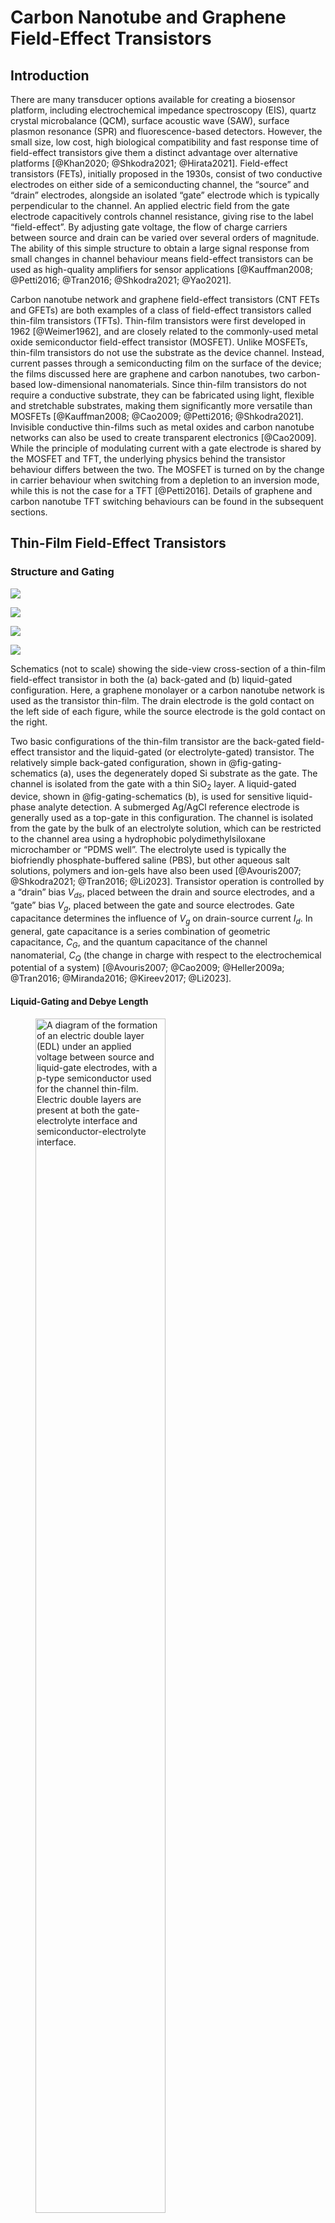 # Carbon Nanotube and Graphene Field-Effect Transistors {#sec-thin-film-transistors}

## Introduction

There are many transducer options available for creating a biosensor platform, including electrochemical impedance spectroscopy (EIS), quartz crystal microbalance (QCM), surface acoustic wave (SAW), surface plasmon resonance (SPR) and fluorescence-based detectors. However, the small size, low cost, high biological compatibility and fast response time of field-effect transistors give them a distinct advantage over alternative platforms [@Khan2020; @Shkodra2021; @Hirata2021]. Field-effect transistors (FETs), initially proposed in the 1930s, consist of two conductive electrodes on either side of a semiconducting channel, the "source" and "drain" electrodes, alongside an isolated "gate" electrode which is typically perpendicular to the channel. An applied electric field from the gate electrode capacitively controls channel resistance, giving rise to the label "field-effect". By adjusting gate voltage, the flow of charge carriers between source and drain can be varied over several orders of magnitude. The ability of this simple structure to obtain a large signal response from small changes in channel behaviour means field-effect transistors can be used as high-quality amplifiers for sensor applications [@Kauffman2008; @Petti2016; @Tran2016; @Shkodra2021; @Yao2021].

Carbon nanotube network and graphene field-effect transistors (CNT FETs and GFETs) are both examples of a class of field-effect transistors called thin-film transistors (TFTs). Thin-film transistors were first developed in 1962 [@Weimer1962], and are closely related to the commonly-used metal oxide semiconductor field-effect transistor (MOSFET). Unlike MOSFETs, thin-film transistors do not use the substrate as the device channel. Instead, current passes through a semiconducting film on the surface of the device; the films discussed here are graphene and carbon nanotubes, two carbon-based low-dimensional nanomaterials. Since thin-film transistors do not require a conductive substrate, they can be fabricated using light, flexible and stretchable substrates, making them significantly more versatile than MOSFETs [@Kauffman2008; @Cao2009; @Petti2016; @Shkodra2021]. Invisible conductive thin-films such as metal oxides and carbon nanotube networks can also be used to create transparent electronics [@Cao2009]. While the principle of modulating current with a gate electrode is shared by the MOSFET and TFT, the underlying physics behind the transistor behaviour differs between the two. The MOSFET is turned on by the change in carrier behaviour when switching from a depletion to an inversion mode, while this is not the case for a TFT [@Petti2016]. Details of graphene and carbon nanotube TFT switching behaviours can be found in the subsequent sections.

## Thin-Film Field-Effect Transistors {#sec-general-FETs}

### Structure and Gating {#sec-gating}

::: {#fig-gating-schematics fig-scap="Schematics showing cross-sections of a thin-film transistor." layout="[[3,-1,45,-1,3,-1,45,-1]]"}
![](figures/(a).png)

![](figures/ch2/back-gate-schematic.png)

![](figures/(b).png)

![](figures/ch2/liquid-gate-schematic.png)

Schematics (not to scale) showing the side-view cross-section of a thin-film field-effect transistor in both the (a) back-gated and (b) liquid-gated configuration. Here, a graphene monolayer or a carbon nanotube network is used as the transistor thin-film. The drain electrode is the gold contact on the left side of each figure, while the source electrode is the gold contact on the right.
:::

Two basic configurations of the thin-film transistor are the back-gated field-effect transistor and the liquid-gated (or electrolyte-gated) transistor. The relatively simple back-gated configuration, shown in @fig-gating-schematics (a), uses the degenerately doped Si substrate as the gate. The channel is isolated from the gate with a thin SiO$_2$ layer. A liquid-gated device, shown in @fig-gating-schematics (b), is used for sensitive liquid-phase analyte detection. A submerged Ag/AgCl reference electrode is generally used as a top-gate in this configuration. The channel is isolated from the gate by the bulk of an electrolyte solution, which can be restricted to the channel area using a hydrophobic polydimethylsiloxane microchamber or "PDMS well". The electrolyte used is typically the biofriendly phosphate-buffered saline (PBS), but other aqueous salt solutions, polymers and ion-gels have also been used [@Avouris2007; @Shkodra2021; @Tran2016; @Li2023]. Transistor operation is controlled by a "drain" bias $V_{ds}$, placed between the drain and source electrodes, and a "gate" bias $V_g$, placed between the gate and source electrodes. Gate capacitance determines the influence of $V_g$ on drain-source current $I_d$. In general, gate capacitance is a series combination of geometric capacitance, $C_{G}$, and the quantum capacitance of the channel nanomaterial, $C_{Q}$ (the change in charge with respect to the electrochemical potential of a system) [@Avouris2007; @Cao2009; @Heller2009a; @Tran2016; @Miranda2016; @Kireev2017; @Li2023].

#### Liquid-Gating and Debye Length {.unnumbered}

![A diagram of the formation of an electric double layer (EDL) under an applied voltage between source and liquid-gate electrodes, with a $p$-type semiconductor used for the channel thin-film. Electric double layers are present at both the gate-electrolyte interface and semiconductor-electrolyte interface.](figures/ch2/Debye-length-schematic-alt.png){#fig-Debye-length fig-scap="A diagram of an electric double layer between source and liquid-gate electrodes." width="70%"}

Understanding the ionic behaviour of the gate electrolyte used in a liquid-gated device setup gives insight into the gating and sensing behaviour of the setup. When a voltage is applied at the liquid-gate, the charged ions in solution move to form two electric double layers, one at the interface between the electrolyte and gate electrode, and one at the interface between electrolyte and semiconducting channel, as shown in @fig-Debye-length [@Ohno2015; @Shkodra2021; @Yao2021; @Tiwari2022]. The gate capacitance is a series combination of the capacitance of each EDL in series with quantum capacitance $C_{Q}$ [@Heller2010; @Kireev2017; @Shkodra2021]. The Gouy-Chapman-Stern model splits the EDL into two distinct regions, the first being a compact layer of ions, the Stern layer, and the second being a more diffuse layer, the Gouy-Chapman layer [@Tiwari2022]. The surface potential of the solid-electrolyte interface exponentially decreases across the diffuse region of the double-layer; the characteristic length of this potential screening is known as Debye length, $\lambda_D$. The typical electrolyte Debye length is on a nanometer scale, therefore the bulk electrolyte acts as an insulator, similar to the SiO$_2$ dielectric in the back-gated configuration. The Stern layer capacitance is inversely proportional to the Debye length, and therefore decreased $\lambda_D$ corresponds to increased gate capacitance [@Heller2010; @Ohno2015; @Shkodra2021; @Yao2021].

The equation for Debye length $\lambda_D$ in an electrolyte solution is given by @eq-debye-length.

$$
\lambda_D = \sqrt{\frac{\epsilon_0\epsilon_rk_bT}{2N_Aq^2I}}
$$ {#eq-debye-length}

Here, $\epsilon_0$ is vacuum permittivity, $\epsilon_r$ is the relative permittivity of the electrolyte, $k_b$ is the Boltzmann constant, $T$ is absolute temperature in K, $N_A$ is the Avogadro number, $q$ is the elementary charge and $I$ is ionic strength in mmol L$^{-1}$. When temperature is kept constant, $\lambda_D$ only depends on the ionic strength of the electrolyte and not on any attributes of the gate electrode or channel [@Stern2007; @Shkodra2021]. Successive dilutions of a particular electrolyte will increase the Debye length: for $1 \times$ PBS, $\lambda_D$ is $\sim$ 1 nm, for $0.1 \times$ PBS, $\lambda_D$ is $\sim$ 2 nm, for $0.01 \times$ PBS, $\lambda_D$ is $\sim$ 8 nm, and so on. This means gate capacitance is directly dependent on the electrolyte used and its concentration [@Kireev2017; @Shkodra2021]. A $1 \times$ PBS electrolyte gives a gate capacitance several orders of magnitude larger than that of a SiO$_2$ back-gate. A larger capacitance significantly increases the effect of electrostatic gating on the channel current, often described as increased electrostatic coupling between gate and channel. A liquid-gated device with low Debye length will therefore be highly sensitive to electrostatic changes across a small voltage range [@Heller2010; @Ohno2015; @Kireev2017; @Yao2021].

However, a decreased Debye length also has disadvantages for sensing. Electrostatic potentials outside of the electrolyte-channel electrical double layer are effectively screened from the channel. Electrical double layers will also form around charged receptors within the solution. The combined screening effect means signals due to potential changes in charged biomolecules within the bulk electrolyte will have no effect on gating of the channel, and therefore no effect on $I_d$. Interactions between the analyte and any receptor element must therefore occur within the Debye length, and so a tradeoff exists between channel sensitivity and the size of the sensitive region above the channel. Many medium or large proteins will require a relatively dilute electrolyte for analyte capture to be detected by the channel, which may not reflect the intended environment for biosensor application [@Stern2007; @Piccinini2018; @Shkodra2021]. Other approaches to increasing Debye length without reducing device sensitivity have therefore also been trialled. One approach involves attaching a layer of polyethylene glycol polymer (PEG) to the channel, limiting the approach of counterions. This increases Debye length at the electrolyte-channel interface while preserving the capacitance of the electrolyte-gate interface, keeping device sensitivity relatively high [@Gao2016; @Filipiak2018; @Kesler2020; @Albarghouthi2022].

### Electrical Characterisation

![The linear and saturation operation regimes of an $n$-type metal oxide semiconductor thin-film transistor, $V_{t} \sim 0$ V. Current has been normalised with respect to channel width (W). Reprinted with permission from [@Petti2016]. Copyright $\copyright$ 2016 AIP Publishing.](figures/ch2/linear_region_edit.png){#fig-linear-region fig-scap="The linear and saturation operation regimes of an $n$-type metal oxide semiconductor thin-film transistor." width="65%"}

The current-voltage plots of a given transistor are known as its "characteristic curves". The I-V curve of $I_d$ against $V_{ds}$ at constant $V_g$ is known as the "source-drain" or "output" characteristic curve, while $I_d$ against $V_g$ at constant $V_{ds}$ is known as the "transfer" characteristic curve at that source-drain voltage [@Kauffman2008; @Petti2016; @Shkodra2021]. Applying a gate voltage $V_g$ to the gate of an thin-film transistor influences the amount and type of available charge carriers for conduction [@Avouris2007; @Tran2016; @Heller2009a]. In an ambipolar transistor, a highly negative $V_g$ will give rise to hole conduction, and a highly positive $V_g$ will give rise to electron conduction [@Avouris2007; @Yao2021; @Li2023]. The minimum $V_g$ required to turn the flow of current in a thin-film transistor "on" is referred to as the threshold voltage $V_t$ [@Petti2016; @Shkodra2021; @Li2023]. Threshold voltage is discussed in more detail in @sec-electrical-characterisation-CNT. When $|V_{ds}| < |V_g| - |V_t|$ while $|V_g|>|V_t|$, the device is in the linear regime. Here, $V_{ds}$ is directly proportional to $I_{d}$, similar to an Ohmic resistor. When $|V_{ds}| > |V_g| - |V_t|$ and $|V_g|>|V_t|$, the device is in the saturation regime, where the relationship between $V_{ds}$ and $I_{d}$ becomes non-linear [@Petti2016; @Shkodra2021; @Li2023].

::: {#fig-gating-transfer fig-scap="Examples of field-effect transistor transfer characteristics when back-gated and liquid-gated, showing transconductance, on-current and off-current." layout="[[3,-1,45,-1,3,-1,45,-1],[3,-1,45,-1,3,-1,45,-1]]"}
![](figures/(a).png)

![](figures/ch2/Q5C10ch8transconductance.png)

![](figures/(b).png)

![](figures/ch2/NTQ31C5ch1transconductance.png)

![](figures/(c).png)

![](figures/ch2/Q5C10ch8on_off_current.png)

![](figures/(d).png)

![](figures/ch2/NTQ31C5ch1on_off_current.png)

Examples of field-effect transistor transfer characteristics taken at $V_{ds}$ = 100 mV using two carbon nanotube network device channels fabricated in the same manner. A linear scale is used in (a) and (b), while a logarithmic scale is used in (c) and (d). The curves in (a) and (c) are from a backgated channel, while the curves in (b) and (d) are from a liquid-gated channel. The linear fit with gradient corresponding to transconductance at $V_g$ = 0 V is shown in (a) and (b) with a dotted red line. The approximate on current in (c) and (d) is shown with a red horizontal line, while the off current is shown with a blue horizontal line.
:::

The linear and saturation regions for a metal oxide thin-film transistor are shown in @fig-linear-region. In this thesis, constant $V_g$ measurements from thin-film transistors were generally taken when $V_{ds}$ was small and the TFT was in the linear operation regime. @fig-gating-transfer (a) and (c) show back-gated transfer characteristics of a thin-film transistor, and @fig-gating-transfer (b) and (d) show liquid-gated TFT transfer characteristics. The back-gated device exhibits unipolar behaviour, where the transistor conducts in only one direction along the $I_d - V_g$ curve, while the liquid-gated device exhibits ambipolar behaviour, where conduction occurs along both directions of the curve. The liquid-gated device is also able to traverse a wide range of currents over a much more limited voltage interval than the back-gated device. A variety of quantitative parameters or figures of merit can be extracted from the transfer characteristics of a thin-film transistor [@Petti2016]. On-off ratio and transconductance are discussed below, while threshold voltage and subthreshold swing are discussed for the carbon nanotube network case in @sec-electrical-characterisation-CNT.

One of the most important figures of merit which can be extracted from the transfer characteristic curve of a thin-film FET is the on-off current ratio, the ratio of the current through a device when the transistor is gated fully "on", $I_{on}$, to the current $I_{off}$ when gated fully "off". [@Kauffman2008; @Petti2016; @Shkodra2021]. Having a low off current is desirable as it corresponds to low power consumption by the transistor [@Rouhi2010]. In @fig-gating-transfer (a), there is a clear on regime at large negative voltages and an off regime at large positive voltages. Although the transfer curve never completely flattens off in each direction, $I_{on}$ can be reasonably estimated from the highest current obtained, while $I_{off}$ can be estimated from the lowest current reading. In an ambipolar FET, such as that shown in @fig-gating-transfer (b), the off current can be defined as the minimum current during the transfer sweep, where the majority carrier transitions from being holes to electrons or *vice versa* [@Petti2016; @Zheng2017]. For the backgated channel shown in @fig-gating-transfer (a), the on-off ratio $I_{on}/I_{off}$ is $\sim$ 700, while for the liquid-gated device in @fig-gating-transfer (b), $I_{on}/I_{off} \sim 3000$. These values are comparable to those found in the literature [@Avouris2007; @Kauffman2008; @Heller2010]. The superior on-off ratio is a significant advantage of the liquid-gated configuration [@Shkodra2021].

In the linear regime, transconductance at a specific gate voltage is given by $g_m = |dI_{d}/dV_g|$. Transconductance indicates how responsive the device is to electrostatic gating at a given gate voltage. In other words, when $g_m$ is large, small changes in $V_g$ can significantly modulate channel current $I_d$, which is useful for sensing [@Heller2009a; @Ohno2015; @Kireev2017]. Transconductance at a given gate voltage is also proportional to the mobility (movement) of charge carriers in the device channel, and therefore depends on the scattering properties of the material [@Rouhi2010; @Petti2016; @Li2023]. The transconductance at a specific gate voltage can be found from performing a linear fit in a small region around that voltage on the transfer curve. Linear fits for transconductance at $V_g = 0$ V, the operating voltage used for sensing in this thesis, are shown for a back-gated device in @fig-gating-transfer (a), and a liquid-gated device in @fig-gating-transfer (b). The corresponding transconductance values of $g_m$ = 0.002 µS and $g_m$ = 1 µS respectively. The difference of several orders of magnitude between back-gated and liquid-gated transconductance corresponds to the difference of several orders of magnitude between back and liquid-gated gate capacitance [@Tran2016; @Shkodra2021]. The ability to achieve high transconductance at relatively low voltage is important for the creation of low power sensors, which is another advantage of the liquid-gated setup.

Application of higher voltages to the gate in both the liquid-gate and back-gate cases can result in significant leakage currents through the gate. These currents mean that the insulating layer at the gate, which produces the capacitive effect, no longer effectively behaves as an insulator. Leakage currents adversely affect transistor behaviour and contribute to sensor drift that may be mistaken for responses to analyte [@Noyce2019; @Shkodra2021; @Albarghouthi2022]. In the case of back-gated devices, gate leakage occurs due to conduction through the oxide dielectric. If the gate voltage produces an electric field exceeding the dielectric strength of the oxide, dielectric breakdown can occur, where the oxide layer no longer acts as an insulator. Breakdown results from voltage-induced oxygen vacancies in the SiO$_2$ lattice forming a conductive path through the insulator [@Padovani2017]. Irreversible breakdown occurred at $\sim$ 50 V for the back-gated channel in @fig-gating-transfer. In the liquid-gated case, the electrolyte used determines the appropriate voltage range for electrical characterisation, since excessive voltages will induce redox reactions. For water-based electrolytes, gate voltages must be kept within the $\pm 1$ V range [@Wang2010; @Ohno2015; @Shkodra2021]. In normal operation, gate current should appear negligible on a linear scale, as shown in @fig-gating-hysteresis.

::: {#fig-gating-hysteresis fig-scap="Field-effect transistor transfer characteristics of back-gated and liquid-gated device channels showing hysteresis." layout="[3,-1,45,-1,3,-1,45,-1]"}
![](figures/(a).png)

![](figures/ch2/Q5C10_hysteresis.png)

![](figures/(b).png)

![](figures/ch2/NTQ31C5_hysteresis.png)

Field-effect transistor transfer characteristics taken at $V_{ds}$ = 100 mV from two different device channels on a linear scale. Forward and reverse sweeps are shown for the back-gated case (a) and the liquid-gated case (b), with the direction of each sweep indicated by an arrow. A sweep rate of $V_{ds}$ = 10 mV/sample was used for both transfer curves. The gate current measured during each sweep is also shown with a dotted line.
:::

Thin-film transistor devices typically exhibit some degree of hysteresis, where the history of channel current affects future current behaviour. Hysteresis in carbon nanotube and graphene field-effect transistors is a result of filling or emptying of slow-discharge charge traps in the channel environment. These charge traps result from gate bias stress or dopant adsorption, which effectively dope the SiO$_2$ insulator or the insulator-channel interface [@McEuen2002; @Kim2003; @Wang2010; @Bartolomeo2011; @Bargaoui2018; @Peng2018]. A capacitive gating effect from charged ions, which come from the electrolyte-gated environment or from charged surface contamination, also contributes to hysteresis [@Wang2010; @Yao2021]. Due to hysteresis, sweeping $V_g$ forwards across a set voltage range will result in a different $I_d - V_g$ characteristic curve than subsequently sweeping over $V_g$ in the reverse direction. Hysteresis depends on the voltage range used for characterisation, the sweep rate and the environment of the transistor channel [@Kim2003; @Wang2010]. The effect of hysteresis on $I_d$ when sweeping gate voltage is shown in @fig-gating-hysteresis. The measured hysteresis is significantly lower in the liquid-gated case, possibly due to the smaller voltage range. However, this change may also result from a reduction in trap states in the SiO$_2$ layer due to the use of a liquid-gate.

Memory effects are also present during current measurement when both source-drain and source-gate voltages are kept constant. These changes appear as a slow change in current, and are referred to here as either signal drift or baseline drift. In more extreme cases, baseline drift can obscure or even be confused with current changes attributable to analyte interaction during real-time sensing [@Noyce2019]. Signal drift occurs both in ambient conditions and in a vacuum environment, and cannot be accounted for by changes in room temperature and ambient lighting alone. While research into signal drift is ongoing, it appears to be a hysteretic effect resulting from changes in trap states over time [@Lin2006; @Bargaoui2018; @Noyce2019]. The high demand for characterisation equipment in a standard device laboratory means that waiting over three hours for baseline drift to settle is impractical, and furthermore, extended periods of voltage application may degrade bio-functionalised devices [@Noyce2019]. Since trap states are unavoidable to some extent [@DiMaria1993; @Collins2000], data analysis that accounts for baseline drift was therefore explored in some detail in this thesis.

## Graphene Field-Effect Transistors

### Graphene Properties

Graphene is a 2-dimensional material which consists of covalently bonded carbon atoms in a dense lattice of hexagonal cells [@McEuen2002; @Novoselov2004; @Geim2007; @Tran2016]. Graphene can be used to create a variety of low-dimensional graphitic nanomaterials, including carbon nanotubes [@McEuen2002] (see @sec-carbon-nanotubes). Monolayer and bilayer graphene are zero band-gap semiconductors, where traversing the electronic bandstructure in different directions gives rise to either metallic or semiconducting behaviour [@McEuen2002; @Peng2018]. Adding more graphene layers adds more complexity to the bandstructure, resulting in significant overlap between bands and reduced carrier mobility. When 10 or more layers are present, the structure behaves as 3-dimensional graphite [@Geim2007; @Ohno2015]. First isolated and used as a thin-film transistor channel in 2004 [@Novoselov2004], monolayer graphene has many desirable electronic properties. Charge carrier transport is ballistic over submicrometer distances at room temperature, and as graphene exhibits metallic behaviour across its entire bandstructure, this transport is not inhibited by a large potential barrier at the metal contacts of a device [@Novoselov2004; @Geim2007; @Peng2018]. Furthermore, graphene will not oxidise in electrolyte due to its large electrochemical window. A material with a large electrochemical window remains stable under a large range of applied voltages [@Ohno2015; @Tran2016].

#### Graphene Folds {.unnumbered}

![Fluorescence image of a strip of graphene on SiO$_2$ surface functionalised with Rhodamine B dye. Bright lines are visible on the left side of the graphene surface which correspond to preferential attachment of dye along the graphene folds.](figures/ch2/modified_NGW8D4_1mM_rhodamineB_centralchannel3_postMsurfactantclean5min_2.4sexposure_20X_221111.png){#fig-graphene-folds fig-scap="Fluorescence image of a strip of graphene functionalised with Rhodamine B dye with graphene folds visible." width="50%"}

There are multiple methods for depositing graphene onto a wafer for subsequent device fabrication, including mechanical exfoliation, epitaxial growth and chemical vapour deposition (CVD) [@Reddy2011]. While the CVD process is relatively simple and cheap, the initial deposition of graphene onto copper often leads to the creation of folds (or wrinkles) across the surface of a graphene monolayer of up to $\sim$ 6 nanometers in height [@Zhu2012]. This occurs as a result of the rapid cooling process that takes place after deposition, where copper thermally contracts more than graphene. Since the graphene is pinned to the surface, this leads to slight folding of the monolayer [@Zhao2012; @Zhu2012; @Chhikara2013]. Transferring graphene from the rough copper to a relatively smooth Si/SiO$_2$ wafer can also contribute to wrinkling [@Zhao2012; @Kireev2017]. These folds help to mechanically stabilise the graphene layer, but have significant negative effects on charge transport [@Geim2007; @Chhikara2013; @Zhu2012]. Folds also exhibit enhanced reactivity due to their low radius of curvature [@Zhao2012]. This is demonstrated in @fig-graphene-folds, where the fluorescent Rhodamine B dye preferentially bonds to folded regions, leading to particularly dense functionalisation in these regions. This behaviour has previously been observed for the decoration of graphene with pentacene molecules [@Chhikara2013]. Other defects influencing surface reactivity include grain boundaries and point defects in the crystal structure [@Zhao2012; @Chhikara2013; @Kireev2017].

### Electrical Characterisation {#sec-electrical-characterisation-graphene}

The transfer sweep behaviour of a graphene device is ambipolar and has no off regime under standard conditions [@Novoselov2004; @Bartolomeo2011; @Ohno2015]. When a gate voltage $V_g$ is applied to the channel of a graphene device, the Fermi energy of the graphene is shifted and surface charge density is altered [@Novoselov2004; @Heller2010; @Ohno2015]. An increase in surface charge density means an increase in carriers available for either $p$ or $n$-conduction and increased $I_d$ [@Geim2007]. The regions of hole conduction and electron conduction are shown in @fig-graphene-characteristics (a), alongside the corresponding Fermi energy on the simplified graphene bandstructure (known as a "Dirac cone") [@Geim2007; @Ohno2015]. The transconductance of the curve at $V_g$ = 0 V, $g_m$ = 1 µS, is similar to the liquid-gated transconductance of the carbon nanotube device shown earlier. As graphene lacks a bandgap, there is a minimum possible conductance for graphene devices, which leads to a relatively small on-off ratio [@Novoselov2004; @Geim2007]. Folding may further decrease on-off ratio due to diffusive transport of carriers along the folds [@Zhu2012]. The on-off ratio of the graphene transfer curve shown in @fig-graphene-characteristics (a) is 5. A bandgap can be introduced to a graphene device using a dual-gated configuration, where both back-gate and top-gate can be swept simultaneously, increasing the on-off ratio past 100 [@Xia2010; @Ahn2020; @Shkodra2021].

::: {#fig-graphene-characteristics fig-scap="Liquid-gated transfer characteristics of two graphene field-effect transistor channels, one of which exhibits a double-minimum feature seen in longer transistor channels." layout="[[3,-1,45,-1,3,-1,45,-1]]"}
![](figures/(a).png)

![](figures/ch2/Graphene_transfer_1.png)

![](figures/(b).png)

![](figures/ch2/Graphene_transfer_2.png)

Liquid-gated transfer characteristics of two graphene field-effect transistor channels, one of which exhibits a double-minimum feature seen in longer transistor channels. In (a), the Dirac point voltage is indicated by a red line, and regions of hole conduction and electron conduction are also shown. The relative Fermi energy in each region is shown on simplified graphene bandstructure insets. The graphene channel in (b) has double conduction minima, which are highlighted with red arrows. The relative Fermi energy at each minima is also shown on bandstructure insets.
:::

The minimum conductance obtainable by gating a graphene device occurs at what is known as the charge neutrality or Dirac point, where the population of charge carriers is at a minimum [@Novoselov2004; @Bartolomeo2011; @Ohno2015; @Kireev2017]. At gate voltages close to the Dirac voltage, both electrons and holes are present, and at the Dirac point, there are equal concentrations of each carrier present [@Novoselov2004; @Bartolomeo2011; @Peng2018]. As shown in @fig-graphene-characteristics (a), as the gate voltage moves left away from the Dirac voltage and Fermi energy is shifted into the valence band, holes begin to dominate conduction, while as gate voltage is moved to the right of the Dirac voltage, where Fermi energy is shifted into the conduction band, electrons dominate [@Novoselov2004; @Bartolomeo2011; @Feng2014; @Zhang2015]. At points far from the Dirac voltage, conductivity increases linearly [@Novoselov2004; @Bartolomeo2011; @Peng2018]. Due to the presence of $p$-dopants, including oxygen and water adsorbed from the air as well as residual photoresist, a monolayer graphene channel typically conducts holes at zero gate voltage. By removing these dopants, the Dirac point feature can be brought closer to the zero gate voltage position on the transfer curve, indicating graphene is naturally a mixed-carrier conductor [@Novoselov2004; @Bartolomeo2011; @Zhang2015; @Kireev2017; @Peng2018].

Some graphene devices naturally exhibit a double-minimum feature in the transfer characteristic curve, corresponding to two separate Dirac points [@Bartolomeo2011; @Feng2014; @Zhang2015; @Kireev2017; @Peng2018]. This effect is due to doping of graphene by charge transfer from the metal contacts. In shorter length channels, metal doping affects the entire channel length. Band bending from channel doping near the metal contact results in a consistent Fermi level across the channel, meaning only a single Dirac point is present in the transfer characteristic curve (see @sec-cnt-network-details for a discussion of band bending). However, for longer channels, metal doping no longer occurs across the entire channel length [@Bartolomeo2011; @Peng2018]. This discrepancy leads to a difference in Fermi level between the metal-doped graphene and graphene in the unaffected channel region [@Bartolomeo2011; @Feng2014; @Peng2018; @Zhang2015]. The difference in Fermi levels results in the introduction of a second Dirac point. The relative level of doping in the metal-doped and unaffected channel regions determines the relative $V_g$ position of each local minimum on the $I_d - V_g$ curve [@Bartolomeo2011; @Peng2018; @Zhang2015].

@fig-graphene-characteristics (b) shows a double-minimum transfer characteristic with each Dirac point indicated [@Peng2018]. At large negative $V_g$, the Fermi energy level is far from the Dirac point energy of both the channel and contact regions, and holes dominate conduction. As $V_g$ and the Fermi energy approach and then pass the Dirac point corresponding to the left minimum $V_{D,-}$, the available carriers decrease to a minimum and begin to increase again in one region $R_1$, but continuously decrease in the other region $R_2$. The shape of the curve between $V_{D,-}$ and the right local minimum $V_{D,+}$ then depends on the relative rate of increasing electron and decreasing hole populations, where the graphene is $n$-doped in $R_1$ and $p$-doped in $R_2$. At the local minimum on the right, $V_{D,+}$, the carriers in $R_2$ now reach a minimum, while carriers in $R_1$ continue to increase. At voltages well beyond $V_{D,+}$, electrons dominate conduction in both regions [@Bartolomeo2011; @Zhang2015; @Peng2018].

### Sensing Behaviour

The large surface-to-volume ratio of graphene makes it highly sensitive to intermolecular interactions which means it is appropriate for use in sensing applications [@Ohno2015; @Tran2016]. An analyte molecule can be detected using a graphene channel by observing the change in current that occurs when the presence of a charged analyte alters the channel Fermi level [@Heller2010; @Ohno2015]. Sensing may be dominated by interactions occurring at the graphene folds [@Zhao2012]. The small on-off ratio of graphene is a drawback when used in field-effect transistor sensing applications when compared with carbon nanotube transistors [@Novoselov2004]. If a dual-gate configuration is used, however, on-off ratio can be increased significantly by introducing a bandgap. The presence of a bandgap means a Schottky barrier is introduced at the graphene-electrode interface, whose modulation can then also contribute as a potential sensing mechanism (see @sec-cnt-network-details for a discussion of Schottky barriers) [@Xia2010].

## Carbon Nanotube Field-Effect Transistors

### Carbon Nanotube Properties {#sec-carbon-nanotubes}

Since their initial identification in 1991 [@Iijima1991], a wide range of applications for carbon nanotubes (CNTs) have been proposed, due to their small mass, elasticity, strength, and unique electronic properties. A single-walled carbon nanotube (SWCNT) consists of a monolayer graphene sheet rolled up into a cylinder, while a multi-walled carbon nanotube (MWCNT) consists of several monolayer graphene cylinders where smaller cylinders are coaxially contained by larger cylinders [@Dekker1999; @Avouris2007; @Cao2009; @Rouhi2010; @Shkodra2021]. Multi-walled carbon nanotubes can suffer from significant scattering at defects, leading to diffusive electron motion [@Dekker1999]. However, single-walled carbon nanotubes are relatively defect-free, and carrier transport within nanotubes is near-ballistic at room temperature, resulting in high carrier mobility [@Dekker1999; @Avouris2007; @Cao2009; @Rouhi2010; @Shkodra2021]. The momentum of charge carriers in a single-walled carbon nanotube is quantised, confining carriers to 2-dimensional slices across the 3-dimensional graphene bandstructure. If a slice contains a bandgap, the carbon nanotube behaves as a semiconductor (s-CNT); if not, the nanotube behaves as a metal (m-CNT) [@McEuen2002]. The high surface-to-volume ratio of small-diameter single-walled carbon nanotubes makes them extremely sensitive and therefore particularly suitable for sensing applications [@Cao2009; @Yao2021; @Shkodra2021]. Like graphene, carbon nanotubes have a large potential window, and can be used safely in a liquid-gate environment without undergoing redox reactions [@Ohno2015].

![Diagram illustrating how a graphene sheet can be rolled up at various angles to form carbon nanotubes. The two black dotted lines represent boundaries which can be cut across and then brought into contact to form a cylinder. The cylinder here is referred to by the integer pair (6,4), since the chiral vector $C_h$, the vector perpendicular to the cut through the sheet, is given by $C_h = 6a_1+4a_2$. The chiral vector forms the circumference of the rolled carbon nanotube. The left edge in the zigzag ($n$,0) and armchair ($n$,$n$) cases are shown with a blue and purple dotted line respectively. The location of the right edge (diameter of the nanotube) is determined by the value chosen for $n$.](figures/ch2/carbon_nanotube_wrapping.png){#fig-carbon-nanotube-wrapping fig-scap="Diagram illustrating how a graphene sheet can be rolled up at various angles to form carbon nanotubes." width="60%"}

The chirality and diameter of a carbon nanotube determines its electronic bandstructure and whether it has semiconducting or metallic characteristics [@Martel1998; @Dekker1999; @McEuen2002; @Avouris2007; @Shkodra2021; @Li2023]. The chirality indices of a nanotube ($n, m$) determines the chiral angle at which hexagons wind around the nanotube relative to the longitudinal axis of the nanotube. This chiral angle is the angle between the chiral vector $\textbf{C}_h = n\textbf{a}_1+m\textbf{a}_2$, which maps to the circumference of the nanotube, and the basis vector $\textbf{a}_1$, which is parallel to a row of hexagons. The size of the chiral angle $\theta$ is given by @eq-chiral-angle, and the diameter of the resulting carbon nanotube is given by $d=|C_h|/\pi$ [@Lu2012].

$$
\theta = \arcsin\frac{\sqrt{3}m}{2\sqrt{n^2+nm+m^2}}, \space n > m
$$ {#eq-chiral-angle}

When $m= 0$, $\theta = 0°$, and the resulting carbon nanotube has a "zigzag" structure; when $m = n$, $\theta = 30°$, and the carbon nanotube has an "armchair" structure. When $\theta$ is between $0°-30°$, the structure is referred to as "chiral" [@Dekker1999; @Lu2012]. When $n-m = 3z$, where $z$ is an integer, the resulting carbon nanotube is metallic $-$ for example, if $n=5$ and $m=5$, $z=0$, therefore the tube is metallic. All other nanotubes are semiconducting, including the (6, 4) chiral nanotube described in @fig-carbon-nanotube-wrapping [@Dekker1999; @Lu2012]. Out of the chiral arrangements available, two-thirds of the possible structures are semiconducting while one-third is metallic [@Dekker1999].

### Carbon Nanotube Network Transistors {#sec-cnt-network-details}

The first carbon nanotube transistors were created in 1998, and used a single carbon nanotube as the device channel [@Martel1998; @Tans1998; @Kauffman2008]. Over the following decade, there was a general move away from the use of a single tube as the transistor channel towards that of a large-scale network of carbon nanotubes. In these networks, the individual electrical properties of the CNTs are averaged out across the network, reducing device-to-device variation. Furthermore, the large area of coverage ensures high channel mobility. The network morphology is therefore generally preferred in sensing applications [@Hu2004; @Cao2009; @Murugathas2019; @Li2023]. The carbon nanotube network used for the channel can either be directionally-aligned or randomly deposited [@Cao2009; @Shkodra2021]; in this thesis, randomly deposited networks were fabricated using facile solution-deposition methods [@Zheng2017; @Cassie2023]. Important attributes of a carbon nanotube film include the density of the network (number of nanotubes per unit area), the ratio of metallic to semiconducting nanotubes present, and the distribution of nanotube diameters present [@Cao2009; @Shkodra2021]. The strong van der Waals forces between carbon nanotubes lead to them bundling together within a network. These bundles may contain many nanotubes of different size and chirality [@Fuhrer2000; @Hu2004; @Cao2009; @Murugathas2019].

The band bending which occurs at the interface between the metal electrodes of the device and the semiconducting carbon nanotubes is primarily responsible for carbon nanotube field-effect transistor switching behaviour [@Avouris2007; @Bargaoui2018]. The Fermi level difference between materials leads to free electrons flowing across each interface until the Fermi levels equilibrate and a electric dipole layer forms. The net electric field created at each interface creates a space charge region in the channel, resulting in a potential step known as a "Schottky barrier". The net electric field also results in curvature of the bandstructure at the metal-semiconductor interface, which is why this process is referred to as "band bending" [@Zhang2012]. Current primarily flows through the semiconductor channel by quantum-mechanically tunnelling through the Schottky barriers present at each electrode. The width of the Schottky barriers can be modulated by changing the gate voltage of the device, which can increase or decrease current flow across the channel depending on the magnitude and polarity of the gate voltage [@Avouris2007; @Bargaoui2018]. As CNT FETs are ambipolar, it is possible for both holes and electrons to flow across the channel; highly negative gate voltages lead to hole conduction, while positive voltages lead to electron conduction [@Avouris2007].

::: {#fig-band-bending fig-scap="Figure which shows the band bending occurring at the metal-CNT network interface alongside corresponding output characteristic curves." layout="[[3,-1,45,-1,3,-1,45,-1]]"}
![](figures/(a).png)

![](figures/ch2/band-bending.png)

![](figures/(b).png)

![](figures/ch2/band-bending-current.png)

The band bending which occurs at the metal-CNT network interface is shown in (a) for platinum, palladium, gold and titanium electrodes, where $\phi_{SB}$ is Schottky barrier height and $E_g$ is bandgap size. The output characteristic curves of devices with these electrodes are shown in (b), where the devices are gated fully on at $V_g = -5$ V. Reprinted with permission from [@Bargaoui2018]. Copyright $\copyright$ 2018 Elsevier.
:::

The relative height of the Schottky barriers present at the electrical contacts influences the magnitude of on-current obtainable by a device. An important factor in determining the Schottky barrier height of a device is the type of metal used for the contact, with the relationship between the type of metal used and resulting device on-current shown in @fig-band-bending. Titanium has a relatively low work function of 4.3 eV, leading to larger Schottky barriers at the electrodes and relatively low device on-current, while platinum has a relatively high work function of 5.7 eV, leading to smaller Schottky barriers and relatively high device on-current [@Bargaoui2018]. The Schottky barrier height also influences the size of hole on-current relative to electron on-current. A high work function metal like palladium bends the valence band of the semiconductor towards the Fermi level of the metal, creating a low barrier for holes but a high barrier for electrons, leading to a much higher hole on-current as compared to electron on-current. A low work function metal like aluminium, on the other hand, has a relatively low work function, giving rise to a larger on-current for electrons and smaller on-current for holes [@Chen2005; @Avouris2007; @Bargaoui2018].

::: {#fig-m-s-junctions fig-scap="Figures showing the relationship between the proportion of semiconducting tubes present, the network density relative to the percolation threshold, and the general electronic behaviour of the resulting carbon nanotube network." layout="[[3,-1,50,-1,3,-1,40,-1]]"}
![](figures/(a).png)

![](figures/ch2/semiconducting-proportion-density.png)

![](figures/(b).png)

![](figures/ch2/semiconducting-proportion.png)

The phase diagram in (a) shows the relationship between the proportion of semiconducting tubes present, the network density relative to the percolation threshold, and the general electronic behaviour of the resulting carbon nanotube network. The relationship between network conductance and proportion of semiconducting tubes present is shown in (b), in the specific case where density was roughly 3 times the percolation threshold (in the case where all tubes were either metallic or semiconducting). Specific morphologies A, B, C, D and E are shown on both figures. Reprinted with permission from [@Topinka2009]. Copyright $\copyright$ 2009 American Chemical Society.
:::

The behaviour of carbon nanotube network transistors is also influenced by a variety of potential barriers existing at junctions between carbon nanotubes. A prominent example is the Schottky barriers existing at junctions between metallic and semiconducting nanotubes (m$-$s junctions) [@Fuhrer2000; @Topinka2009; @Murugathas2019]. These potential barriers lead to increased resistance at m$-$s junctions relative to other points in the network [@Fuhrer2000; @Jang2015]. When the channel length is much larger than that of individual nanotubes, channel current must pass through junctions placed along percolating pathways. When a network with density well above the percolation threshold[^2-transistors-1] contains a low proportion of semiconducting nanotubes, labelled A in @fig-m-s-junctions, percolating pathways which only contain metallic nanotubes can exist. A device with this film will be highly conductive but is practically unaffected by gating [@Fuhrer2000; @Topinka2009]. Fixing the density but increasing the proportion of s-CNTs gives the morphology C shown in @fig-m-s-junctions (a). As m$-$s junctions become more prevalent, the introduced Schottky barriers cause a dramatic drop in conductance, as shown in @fig-m-s-junctions (b). As the proportion of s-CNTs approaches 100%, shown by E in @fig-m-s-junctions, semiconducting pathways with no metallic junctions emerge, and conductance sharply increases once more [@Topinka2009].

[^2-transistors-1]: If only one electrical pathway exists across a sparse network, the network density is at the "percolation threshold". If network density is below the percolation threshold, the channel cannot conduct [@Hu2004; @Topinka2009; @Jang2015].

### Electrical Characterisation {#sec-electrical-characterisation-CNT}

Like graphene transistors, mixed-chirality carbon nanotube transistors are naturally ambipolar: they can conduct both electrons and holes. An applied gate voltage $V_g$ alters the Fermi energy of the semiconducting nanotubes, modulating the width of the Schottky barriers present, and as a result changing the amount and type of charge flowing through the channel [@Nakanishi2002; @Kauffman2008; @Heller2008]. Diameter and separation of nanotubes each influence the gate capacitance of carbon nanotube networks, alongside geometric capacitance $C_{G}$ and quantum capacitance $C_{Q}$ [@Rouhi2011a]. $I_d$ mainly consists of holes at highly negative gate voltages, and mainly consists of electrons at highly positive voltages. At intermediary voltages, both electrons and holes flow [@Avouris2007; @Yao2021]. Transistor behaviour can be made unipolar through doping the semiconducting carbon nanotubes, or by choosing an electrode metal with a particularly high work function, which increases the Schottky barrier for one type of charge [@Avouris2007; @Kauffman2008; @Cao2009; @Yao2021]. For example, the use of gold electrodes promotes $p$-type behaviour over $n$-type behaviour due to the work function of the metal; ambient adsorption of oxygen will weakly dope the semiconducting carbon nanotubes and likewise promote $p$-type behaviour [@McEuen2002; @Kauffman2008; @Cao2009; @Shkodra2021].

A variety of parameters can be extracted from a CNT FET which reflect the morphology of the carbon nanotube network. Partial alignment of a random-network carbon nanotube network maximises the transconductance of a device, as this creates more semiconducting pathways, increasing current while preserving the presence of gateable junctions within the network [@Cao2009; @Rouhi2010; @Rouhi2011a; @Jang2015; @Li2023]. The on-off ratio of a carbon nanotube device is largely decided by the ratio of s-CNTs to m-CNTs. The relative proportion of metallic carbon nanotubes in the network determines the relative size of $I_{off}$. Therefore, unlike a graphene device, the off current can be tuned by adjusting the relative proportion of metallic nanotubes present [@Hu2004; @Kauffman2008; @Cao2009; @Rouhi2011a]. In a liquid-gated environment, the gate leakage current of a sparse carbon nanotube transistor can approach $I_d$, leading to significant device noise. A dense network or a graphene device can therefore give enhanced signal-to-noise ratio during sensing [@Ohno2015]. Noyce *et al.* found that fully-on back-gated carbon nanotube devices typically exhibit a $\sim$ 3 hour period of steep signal drift, followed by steady-state current flow. This settling behaviour was both reversible and highly characteristic of a particular channel, and could be modelled using a sum of three exponentials [@Noyce2019].

::: {#fig-CNT-characteristics fig-scap="Liquid-gated transfer characteristics of a CNT FET channel showing the region of hole conduction and the subthreshold regime." layout="[[3,-1,45,-1,3,-1,45,-1]]"}
![](figures/(a).png)

![](figures/ch2/CNT_transfer_1.png)

![](figures/(b).png)

![](figures/ch2/CNT_transfer_2.png)

Liquid-gated transfer characteristics of a single carbon nanotube network field-effect transistor channel, using a logarithmic scale in (a) and using a linear scale in (b) to emphasise different features of the same dataset. The subthreshold slope is shown with a black dotted line, while the threshold voltages are shown with red dotted lines. The ON and OFF regimes are also indicated on both figures. $V_{ds}$ = 100 mV was placed across the channel.
:::

The threshold voltage $V_t$ of a unipolar transistor is equal to the gate voltage required to prevent the flow of charge carriers across the channel, a process often referred to as "turning the device off" [@Petti2016; @Shkodra2021]. In ambipolar devices, two separate threshold voltages exist for each type of charge carrier, $V_{t,h}$ and $V_{t,e}$, which are shown using both a linear (a) and logarithmic (b) scale in @fig-CNT-characteristics. In the region between these gate voltages, known as the "subthreshold regime", both holes and electrons flow through the channel [@Avouris2007; @Reiner-Rozman2015]. If percolating pathways consisting entirely of m-CNTs are present, $I_{off}$ flows through these pathways, as conduction through metallic nanotubes is largely unaffected by changes in $V_g$ [@Fuhrer2000; @Topinka2009]. If there are no unblocked m-CNT pathways, $I_{off}$ is entirely due to Schottky barrier tunnelling [@Avouris2007]. $V_t$ can be estimated by extrapolating the trendline of the linear region of the transfer characteristics to the $V_g$ axis. The intercept is approximately equal to the threshold voltage when $V_{ds}$ is close to zero, as shown in @fig-CNT-characteristics (b) [@Sze2006; @Petti2016; @Li2023]. This is only a rough estimate of the actual device threshold voltage, but is sufficient when comparing the gating behaviour of different devices [@Li2023].

![A carbon nanotube network transfer sweep with $V_{ds}$ = 100 mV on a logarithmic scale. Threshold voltage is shown with a black dotted line, while subthreshold slope is shown with a red dotted line.](figures/ch2/NTQ31C5ch1subthreshold_slope_alt.png){#fig-subthreshold-slope fig-scap="Liquid-gated transfer characteristics of a CNT FET channel on a logarithmic scale, showing subthreshold slope and threshold voltage." width="45%"}

The subthreshold slope $S = d\textrm{log}_{10}(I_{d})/dV_g|_{\textrm{max}}$ is a measure of how rapidly a transistor approaches the minimum current $I_{off}$. The subthreshold slope is often indicated using its reciprocal value, the subthreshold swing, which is equivalent to the change in $V_g$ required to change $I_d$ by one order of magnitude. This figure of merit is strongly related to the gate capacitance of the device. As the slope exponentially approaches the off current in the subthreshold regime, it can be fitted with a linear trendline on a logarithmic scale [@Sze2006; @Petti2016]. A linear trendline fitted to the logarithm of the subthreshold regime is shown in @fig-subthreshold-slope, where the gradient corresponds to subthreshold slope. A high subthreshold slope exceeding than 10 decades/V is preferred for reduced power consumption of the working sensor device [@Petti2016]. The subthreshold slope of the transfer sweep in @fig-subthreshold-slope is 8 decades/V. Heller *et al.* and Gao *et al.* both found that sensor devices showed better signal-to-noise ratio when gated in the subthreshold regime, as small voltage changes in response to analyte led to exponential current changes along the subthreshold slope [@Heller2009; @Gao2010].

### Sensing {#sec-CNT-sensing-mechanisms}

As all atoms are at the surface of the carbon nanotube structure, nanotubes are very sensitive to their surroundings and easily modified, making them useful in biosensor applications [@Cao2009; @Yao2021; @Shkodra2021]. The chirality and diameter of a carbon nanotube affects both its coupling with the gate and its surface chemistry, which determines the sensing mechanisms available to a single CNT. Only s-CNTs can be electrostatically gated; m-CNTs, bent nanotubes and larger diameter nanotubes are typically more reactive [@Cao2009; @Zhao2012; @Chhikara2013; @Li2023]; and the nanotube chirality ($n, m$) can determine the strength of binding to DNA in a base sequence-dependent manner [@Rouhi2011a]. Carbon nanotubes have been used for vapour-phase sensing since 2000, when Kong *et al.* found that the resistance over a single CNT channel was modified when exposed to gas molecules like NO$_2$ and NH$_3$ [@Kong2000]. Carbon nanotubes have been used to detect the presence of analyte down to the parts per billion level in a variety of gas sensor applications [@Chen2019; @Yao2021]. However, in general, the specificity of such a sensor is low, as nanotubes respond to many different analytes in a similar manner. To enhance specificity, surface functionalisation is often performed using either inorganic or biological materials, such as enzymes, antibodies, aptamers and proteins [@Cao2009; @Shkodra2021; @Yao2021].

For carbon nanotube network transistors, sensing mechanisms include electrostatic gating, charge transfer, Schottky barrier modulation, modulation of channel capacitance relative to the electrolyte and charge scattering. Response mechanisms may take place at the gate, the junctions between channel and contact, or at the semiconductor channel [@Heller2008; @Battie2011; @Boyd2014; @Tran2016; @Li2023]. Modification of the channel-metal Schottky barrier can dominate sensing activity, and this can complicate the identification of mechanisms underlying the sensing behaviour [@Cao2009; @Boyd2014; @Schroeder2019]. The encapsulation layer shown in @fig-gating-schematics is added to separate the electrodes from the channel-metal junction and prevent these responses [@Heller2008; @Shkodra2021]. In an encapsulated device, the predominant sensing mechanism is either charge transfer from the analyte to channel [@Allen2007; @Battie2011] or electrostatic gating [@Heller2008]. The charge transfer mechanism involves direct addition of charge carriers to the channel, while the gating mechanism results from a nearby charge inducing an opposite polarity charge in the channel. Both changes alter the relationship between $V_g$ and $I_d$ and shift the carrier threshold voltage(s) [@Tran2016; @Shkodra2021; @Li2023]. Modulation of Schottky and other potential barriers present in the network may also make a significant contribution to sensing responses, especially when a network is close to its percolation threshold [@Boyd2014; @Murugathas2019].

## Summary

Graphene and carbon nanotube network field-effect transistors were explored as candidates for the transducer element in vapour-phase biosensors due to their low cost, small size and high sensitivity. Important device parameters of the graphene and carbon nanotube network FETs include transconductance, on-off ratio, gate leakage currents, current hysteresis, threshold voltage and sub-threshold slope. The voltage corresponding to the Dirac point (or points) of graphene is another important figure of merit for graphene field-effect transistors. Various attributes of the morphology of graphene and carbon nanotube networks contribute to the unique electrical and sensing properties exhibited by these transistors, including graphene folds and junctions between nanotubes of different chirality. Research continues into optimising the device morphology of thin-film FETs for maximum sensitivity, where the the use of monolayer graphene and highly-purified s-CNT networks for the thin-film are more recent developments in the field. Further exploration of the relationship between thin-film morphology and transistor characteristics can be found in @sec-pristine-characteristics.

Although the extreme sensitivity of these thin-film transistors is well known, the use of these sensors for detection of specific compounds is an area of ongoing research. In the past few decades, a focus of investigation has been chemical and biological decoration of these transistors to produce selective responses to compounds of interest. Though there are a broad range of chemical and biological modifications available for this purpose, this work focuses on the nature-inspired use of insect odorant receptors for selective detection. The previous use of thin-film transistors functionalised in this manner to produce a specific sensing response to volatile compounds is described in detail in @sec-iOR-sensors. There is also ongoing debate regarding the precise mechanisms underlying sensing responses from these transducers, particularly with respect to detection of vapour-phase or gaseous compounds. A discussion of vapour-phase sensing with pristine carbon nanotube thin-film transistors can be found in @sec-pristine-characteristics.